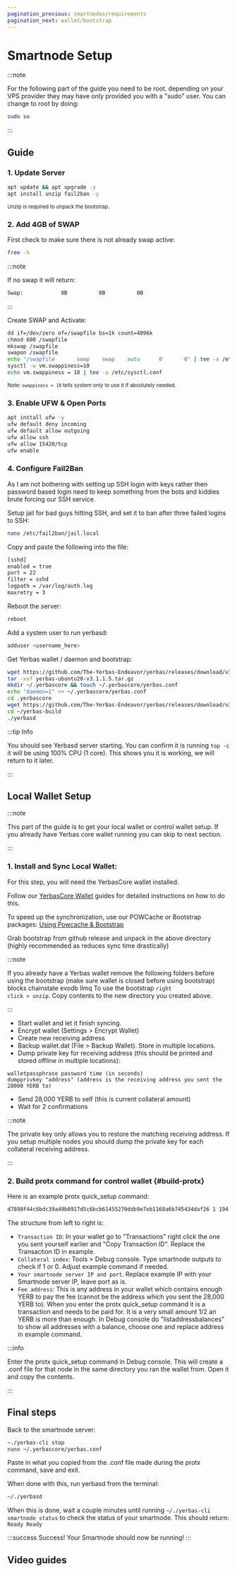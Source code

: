 ```yaml
---
pagination_previous: smartnodes/requirements
pagination_next: wallet/bootstrap
---
```



# Smartnode Setup

:::note

For the following part of the guide you need to be root. depending on your VPS provider they may have only provided you with a "sudo" user. You can change to root by doing:

```bash
sudo su
```

:::

## Guide

### 1. Update Server

```bash
apt update && apt upgrade -y
apt install unzip fail2ban -y
```

<sub>Unzip is required to unpack the bootstrap.</sub>

### 2. Add 4GB of SWAP

First check to make sure there is not already swap active:

```bash
free -h
```

:::note

If no swap it will return:

```bash
Swap:            0B          0B          0B
```

:::

Create SWAP and Activate:

```bash
dd if=/dev/zero of=/swapfile bs=1k count=4096k
chmod 600 /swapfile
mkswap /swapfile
swapon /swapfile
echo "/swapfile       swap    swap    auto      0       0" | tee -a /etc/fstab
sysctl -w vm.swappiness=10
echo vm.swappiness = 10 | tee -a /etc/sysctl.conf
```

<div class="alert alert--info" role="alert">
  <sub>
    Note: <code>swappiness = 10</code> tells system only to use it if absolutely
    needed.
  </sub>
</div>

### 3. Enable UFW & Open Ports

```bash
apt install ufw -y
ufw default deny incoming
ufw default allow outgoing
ufw allow ssh
ufw allow 15420/tcp
ufw enable
```

### 4. Configure Fail2Ban

As I am not bothering with setting up SSH login with keys rather then password based login need to keep something from the bots and kiddies brute forcing our SSH service.

Setup jail for bad guys hitting SSH, and set it to ban after three failed logins to SSH:

```bash
nano /etc/fail2ban/jail.local
```

Copy and paste the following into the file:

```bash
[sshd]
enabled = true
port = 22
filter = sshd
logpath = /var/log/auth.log
maxretry = 3
```

Reboot the server:

```bash
reboot
```

Add a system user to run yerbasd:

```bash
adduser <username_here>
```

Get Yerbas wallet / daemon and bootstrap:

```bash
wget https://github.com/The-Yerbas-Endeavor/yerbas/releases/download/v3.1.1.5/yerbas-ubuntu20-v3.1.1.5.tar.gz
tar -xvf yerbas-ubuntu20-v3.1.1.5.tar.gz
mkdir ~/.yerbascore && touch ~/.yerbascore/yerbas.conf
echo "daemon=1" >> ~/.yerbascore/yerbas.conf
cd .yerbascore
wget https://github.com/The-Yerbas-Endeavor/yerbas/releases/download/v3.1.1.5/powcache.dat
cd ~/yerbas-build
./yerbasd
```

:::tip Info

You should see Yerbasd server starting. You can confirm it is running <code>top -c</code> it will be using 100% CPU (1 core). This shows you it is working, we will return to it later.

:::

## Local Wallet Setup

:::note

This part of the guide is to get your local wallet or control wallet setup. If you already have Yerbas core wallet running you can skip to next section.

:::

### 1. Install and Sync Local Wallet:

For this step, you will need the YerbasCore wallet installed. 

Follow our [YerbasCore Wallet](/docs/wallet/) guides for detailed instructions on how to do this.

To speed up the synchronization, use our POWCache or Bootstrap packages: [Using Powcache & Bootstrap](/docs/wallet/bootstrap)

Grab bootstrap from github release and unpack in the above directory (highly recommended as reduces sync time drastically)

:::note

If you already have a Yerbas wallet remove the following folders before using the bootstrap (make sure wallet is closed before using bootstrap)
blocks
chainstate
evodb
llmq
To use the bootstrap <code>right click > unzip</code>. Copy contents to the new directory you created above.

:::

- Start wallet and let it finish syncing.
- Encrypt wallet (Settings > Encrypt Wallet)
- Create new receiving address
- Backup wallet.dat (File > Backup Wallet). Store in multiple locations.
- Dump private key for receiving address (this should be printed and stored offline in multiple locations):

```
walletpassphrase password time (in seconds)
dumpprivkey "address" (address is the receiving address you sent the 28000 YERB to)
```

- Send 28,000 YERB to self (this is current collateral amount)
- Wait for 2 confirmations

:::note

The private key only allows you to restore the matching receiving address. If you setup multiple nodes you should dump the private key for each collateral receiving address.

:::

### 2. Build protx command for control wallet {#build-protx}

Here is an example protx quick_setup command:

```bash
d7898f44c6bdc39a49b0917d5c6bcb61455270ddb9e7eb1168a6b745434daf26 1 194.113.73.87:15420 yaDfcdCupB1T5YoVRjYr8fXCvB8U5AuNX8
```

The structure from left to right is:

- <code>Transaction ID</code>: In your wallet go to "Transactions" right click
  the one you sent yourself earlier and "Copy Transaction ID". Replace the
  Transaction ID in example.
- <code>Collateral index</code>: Tools > Debug console. Type smartnode outputs
  to check if 1 or 0. Adjust example command if needed.
- <code>Your smartnode server IP and port</code>. Replace example IP with your
  Smartnode server IP, leave port as is.
- <code>Fee address</code>: This is any address in your wallet which contains
  enough YERB to pay the fee (cannot be the address which you sent the 28,000
  YERB to). When you enter the protx quick_setup command it is a transaction and
  needs to be paid for. It is a very small amount 1/2 an YERB is more than
  enough. In Debug console do "listaddressbalances" to show all addresses with a
  balance, choose one and replace address in example command.

:::info

Enter the protx quick_setup command in Debug console. This will create a .conf file for that node in the same directory you ran the wallet from. Open it and copy the contents.

:::

## Final steps

Back to the smartnode server:

```bash
~./yerbas-cli stop
nano ~/.yerbascore/yerbas.conf
```

Paste in what you copied from the .conf file made during the protx command, save and exit.

When done with this, run yerbasd from the terminal:

```bash
~/./yerbasd
```

When this is done, wait a couple minutes until running `~/./yerbas-cli smartnode status` to check the status of your smartnode. This should return: `Ready Ready`

:::success Success!
Your Smartnode should now be running!
:::

## Video guides
